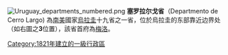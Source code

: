 {{expand english|time=2020-04-07T03:10:23+00:00}}
{{unreferenced|time=2020-04-07T03:10:23+00:00}}
[[File:Uruguay_departments_numbered.png|right]]
'''塞罗拉尔戈省'''（Departmento de Cerro Largo) 為[[南美洲|南美]]國家[[烏拉圭|烏拉圭]]十九省之一省，位於烏拉圭的东部靠近边界处（如右圖之'''3'''位置），該省首府為[[梅洛_(塞罗拉尔戈省)|梅洛]]。
{{乌拉圭行政区划}}
[[Category:1821年建立的一級行政區|Category:1821年建立的一級行政區]]
{{Uruguay-geo-stub}}